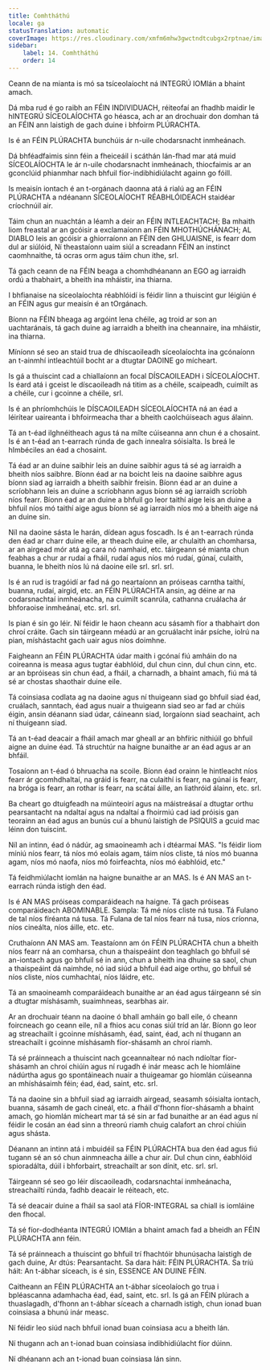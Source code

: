 ```yaml
---
title: Comhtháthú
locale: ga
statusTranslation: automatic
coverImage: https://res.cloudinary.com/xmfm6mhw3gwctndtcubgx2rptnae/image/upload/v1740337243/small_cover_educacion_fundamental_a051170f1c.webp
sidebar:
    label: 14. Comhtháthú
    order: 14
---
```

Ceann de na mianta is mó sa tsíceolaíocht ná INTEGRÚ IOMlán a bhaint amach.

Dá mba rud é go raibh an FÉIN INDIVIDUACH, réiteofaí an fhadhb maidir le hINTEGRÚ SÍCEOLAÍOCHTA go héasca, ach ar an drochuair don domhan tá an FÉIN ann laistigh de gach duine i bhfoirm PLÚRACHTA.

Is é an FÉIN PLÚRACHTA bunchúis ár n-uile chodarsnacht inmheánach.

Dá bhféadfaimis sinn féin a fheiceáil i scáthán lán-fhad mar atá muid SÍCEOLAÍOCHTA le ár n-uile chodarsnacht inmheánach, thiocfaimis ar an gconclúid phianmhar nach bhfuil fíor-indibhidiúlacht againn go fóill.

Is meaisín iontach é an t-orgánach daonna atá á rialú ag an FÉIN PLÚRACHTA a ndéanann SÍCEOLAÍOCHT RÉABHLÓIDEACH staidéar críochnúil air.

Táim chun an nuachtán a léamh a deir an FÉIN INTLEACHTACH; Ba mhaith liom freastal ar an gcóisir a exclamaíonn an FÉIN MHOTHÚCHÁNACH; AL DIABLO leis an gcóisir a ghiorraíonn an FÉIN den GHLUAISNE, is fearr dom dul ar siúlóid, Ní theastaíonn uaim siúl a screadann FÉIN an instinct caomhnaithe, tá ocras orm agus táim chun ithe, srl.

Tá gach ceann de na FÉIN beaga a chomhdhéanann an EGO ag iarraidh ordú a thabhairt, a bheith ina mháistir, ina thiarna.

I bhfianaise na síceolaíochta réabhlóidí is féidir linn a thuiscint gur léigiún é an FÉIN agus gur meaisín é an tOrgánach.

Bíonn na FÉIN bheaga ag argóint lena chéile, ag troid ar son an uachtaránais, tá gach duine ag iarraidh a bheith ina cheannaire, ina mháistir, ina thiarna.

Míníonn sé seo an staid trua de dhíscaoileadh síceolaíochta ina gcónaíonn an t-ainmhí intleachtúil bocht ar a dtugtar DAOINE go mícheart.

Is gá a thuiscint cad a chiallaíonn an focal DÍSCAOILEADH i SÍCEOLAÍOCHT. Is éard atá i gceist le díscaoileadh ná titim as a chéile, scaipeadh, cuimilt as a chéile, cur i gcoinne a chéile, srl.

Is é an phríomhchúis le DÍSCAOILEADH SÍCEOLAÍOCHTA ná an éad a léirítear uaireanta i bhfoirmeacha thar a bheith caolchúiseach agus álainn.

Tá an t-éad ilghnéitheach agus tá na mílte cúiseanna ann chun é a chosaint. Is é an t-éad an t-earrach rúnda de gach innealra sóisialta. Is breá le hImbéciles an éad a chosaint.

Tá éad ar an duine saibhir leis an duine saibhir agus tá sé ag iarraidh a bheith níos saibhre. Bíonn éad ar na boicht leis na daoine saibhre agus bíonn siad ag iarraidh a bheith saibhir freisin. Bíonn éad ar an duine a scríobhann leis an duine a scríobhann agus bíonn sé ag iarraidh scríobh níos fearr. Bíonn éad ar an duine a bhfuil go leor taithí aige leis an duine a bhfuil níos mó taithí aige agus bíonn sé ag iarraidh níos mó a bheith aige ná an duine sin.

Níl na daoine sásta le harán, dídean agus foscadh. Is é an t-earrach rúnda den éad ar charr duine eile, ar theach duine eile, ar chulaith an chomharsa, ar an airgead mór atá ag cara nó namhaid, etc. táirgeann sé mianta chun feabhas a chur ar rudaí a fháil, rudaí agus níos mó rudaí, gúnaí, culaith, buanna, le bheith níos lú ná daoine eile srl. srl. srl.

Is é an rud is tragóidí ar fad ná go neartaíonn an próiseas carntha taithí, buanna, rudaí, airgid, etc. an FÉIN PLÚRACHTA ansin, ag déine ar na codarsnachtaí inmheánacha, na cuimilt scanrúla, cathanna cruálacha ár bhforaoise inmheánaí, etc. srl. srl.

Is pian é sin go léir. Ní féidir le haon cheann acu sásamh fíor a thabhairt don chroí cráite. Gach sin táirgeann méadú ar an gcruálacht inár psíche, iolrú na pian, míshástacht gach uair agus níos doimhne.

Faigheann an FÉIN PLÚRACHTA údar maith i gcónaí fiú amháin do na coireanna is measa agus tugtar éabhlóid, dul chun cinn, dul chun cinn, etc. ar an bpróiseas sin chun éad, a fháil, a charnadh, a bhaint amach, fiú má tá sé ar chostas shaothair duine eile.

Tá coinsiasa codlata ag na daoine agus ní thuigeann siad go bhfuil siad éad, cruálach, sanntach, éad agus nuair a thuigeann siad seo ar fad ar chúis éigin, ansin déanann siad údar, cáineann siad, lorgaíonn siad seachaint, ach ní thuigeann siad.

Tá an t-éad deacair a fháil amach mar gheall ar an bhfíric nithiúil go bhfuil aigne an duine éad. Tá struchtúr na haigne bunaithe ar an éad agus ar an bhfáil.

Tosaíonn an t-éad ó bhruacha na scoile. Bíonn éad orainn le hintleacht níos fearr ár gcomhdhaltaí, na gráid is fearr, na culaithí is fearr, na gúnaí is fearr, na bróga is fearr, an rothar is fearr, na scátaí áille, an liathróid álainn, etc. srl.

Ba cheart go dtuigfeadh na múinteoirí agus na máistreásaí a dtugtar orthu pearsantacht na ndaltaí agus na ndaltaí a fhoirmiú cad iad próisis gan teorainn an éad agus an bunús cuí a bhunú laistigh de PSIQUIS a gcuid mac léinn don tuiscint.

Níl an intinn, éad ó nádúr, ag smaoineamh ach i dtéarmaí MAS. "Is féidir liom míniú níos fearr, tá níos mó eolais agam, táim níos cliste, tá níos mó buanna agam, níos mó naofa, níos mó foirfeachta, níos mó éabhlóid, etc."

Tá feidhmiúlacht iomlán na haigne bunaithe ar an MAS. Is é AN MAS an t-earrach rúnda istigh den éad.

Is é AN MAS próiseas comparáideach na haigne. Tá gach próiseas comparáideach ABOMINABLE. Sampla: Tá mé níos cliste ná tusa. Tá Fulano de tal níos fíréanta ná tusa. Tá Fulana de tal níos fearr ná tusa, níos críonna, níos cineálta, níos áille, etc. etc.

Cruthaíonn AN MAS am. Teastaíonn am ón FÉIN PLÚRACHTA chun a bheith níos fearr ná an comharsa, chun a thaispeáint don teaghlach go bhfuil sé an-iontach agus go bhfuil sé in ann, chun a bheith ina dhuine sa saol, chun a thaispeáint dá naimhde, nó iad siúd a bhfuil éad aige orthu, go bhfuil sé níos cliste, níos cumhachtaí, níos láidre, etc.

Tá an smaoineamh comparáideach bunaithe ar an éad agus táirgeann sé sin a dtugtar míshásamh, suaimhneas, searbhas air.

Ar an drochuair téann na daoine ó bhall amháin go ball eile, ó cheann foircneach go ceann eile, níl a fhios acu conas siúl tríd an lár. Bíonn go leor ag streachailt i gcoinne míshásamh, éad, saint, éad, ach ní thugann an streachailt i gcoinne míshásamh fíor-shásamh an chroí riamh.

Tá sé práinneach a thuiscint nach gceannaítear nó nach ndíoltar fíor-shásamh an chroí chiúin agus ní rugadh é inár measc ach le hiomláine nádúrtha agus go spontáineach nuair a thuigeamar go hiomlán cúiseanna an mhíshásaimh féin; éad, éad, saint, etc. srl.

Tá na daoine sin a bhfuil siad ag iarraidh airgead, seasamh sóisialta iontach, buanna, sásamh de gach cineál, etc. a fháil d'fhonn fíor-shásamh a bhaint amach, go hiomlán mícheart mar tá sé sin ar fad bunaithe ar an éad agus ní féidir le cosán an éad sinn a threorú riamh chuig calafort an chroí chiúin agus shásta.

Déanann an intinn atá i mbuidéil sa FÉIN PLÚRACHTA bua den éad agus fiú tugann sé an só chun ainmneacha áille a chur air. Dul chun cinn, éabhlóid spioradálta, dúil i bhforbairt, streachailt ar son dínit, etc. srl. srl.

Táirgeann sé seo go léir díscaoileadh, codarsnachtaí inmheánacha, streachailtí rúnda, fadhb deacair le réiteach, etc.

Tá sé deacair duine a fháil sa saol atá FÍOR-INTEGRAL sa chiall is iomláine den fhocal.

Tá sé fíor-dodhéanta INTEGRÚ IOMlán a bhaint amach fad a bheidh an FÉIN PLÚRACHTA ann féin.

Tá sé práinneach a thuiscint go bhfuil trí fhachtóir bhunúsacha laistigh de gach duine, Ar dtús: Pearsantacht. Sa dara háit: FÉIN PLÚRACHTA. Sa tríú háit: An t-ábhar síceach, is é sin, ESSENCE AN DUINE FÉIN.

Caitheann an FÉIN PLÚRACHTA an t-ábhar síceolaíoch go trua i bpléascanna adamhacha éad, éad, saint, etc. srl. Is gá an FÉIN plúrach a thuaslagadh, d'fhonn an t-ábhar síceach a charnadh istigh, chun ionad buan coinsiasa a bhunú inár measc.

Ní féidir leo siúd nach bhfuil ionad buan coinsiasa acu a bheith lán.

Ní thugann ach an t-ionad buan coinsiasa indibhidiúlacht fíor dúinn.

Ní dhéanann ach an t-ionad buan coinsiasa lán sinn.

